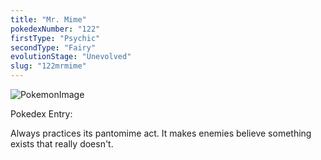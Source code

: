 ```yaml
---
title: "Mr. Mime"
pokedexNumber: "122"
firstType: "Psychic"
secondType: "Fairy"
evolutionStage: "Unevolved"
slug: "122mrmime"
---
```


![PokemonImage](https://archives.bulbagarden.net/media/upload/thumb/f/fb/0122Mr._Mime.png/140px-0122Mr._Mime.png)

Pokedex Entry:

Always practices its pantomime act. It makes enemies believe something exists that really doesn't.
